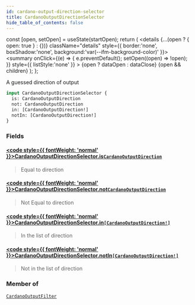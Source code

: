 ```yaml
---
id: cardano-output-direction-selector
title: CardanoOutputDirectionSelector
hide_table_of_contents: false
---
```







  const [open, setOpen] = useState(startOpen);
  return (
    <details {...(open ? { open: true } : {})} className="details" style={{ border:'none', boxShadow:'none', background:'var(--ifm-background-color)' }}>
      <summary
        onClick={(e) => {
          e.preventDefault();
          setOpen((open) => !open);
        }}
        style={{ listStyle:'none' }}
      >
      {open ? dataOpen : dataClose}
      </summary>
      {open && children}
    </details>
  );
};








A guessed direction of output


```graphql
input CardanoOutputDirectionSelector {
  is: CardanoOutputDirection
  not: CardanoOutputDirection
  in: [CardanoOutputDirection!]
  notIn: [CardanoOutputDirection!]
}
```




### Fields

#### [<code style={{ fontWeight: 'normal' }}>CardanoOutputDirectionSelector.<b>is</b></code>](#)<Bullet />[`CardanoOutputDirection`](/docs/graphql-reference/enums/cardano-output-direction) <Badge class="badge badge--secondary" text="enum"/> 
> 
> 
> Equal to direction
> 

#### [<code style={{ fontWeight: 'normal' }}>CardanoOutputDirectionSelector.<b>not</b></code>](#)<Bullet />[`CardanoOutputDirection`](/docs/graphql-reference/enums/cardano-output-direction) <Badge class="badge badge--secondary" text="enum"/> 
> 
> 
> Not Equal to direction
> 

#### [<code style={{ fontWeight: 'normal' }}>CardanoOutputDirectionSelector.<b>in</b></code>](#)<Bullet />[`[CardanoOutputDirection!]`](/docs/graphql-reference/enums/cardano-output-direction) <Badge class="badge badge--secondary" text="list"/> <Badge class="badge badge--secondary" text="enum"/> 
> 
> 
> In the list of direction
> 

#### [<code style={{ fontWeight: 'normal' }}>CardanoOutputDirectionSelector.<b>notIn</b></code>](#)<Bullet />[`[CardanoOutputDirection!]`](/docs/graphql-reference/enums/cardano-output-direction) <Badge class="badge badge--secondary" text="list"/> <Badge class="badge badge--secondary" text="enum"/> 
> 
> 
> Not in the list of direction
> 



### Member of

[`CardanoOutputFilter`](/docs/graphql-reference/inputs/cardano-output-filter)  <Badge class="secondary" text="input"/>

